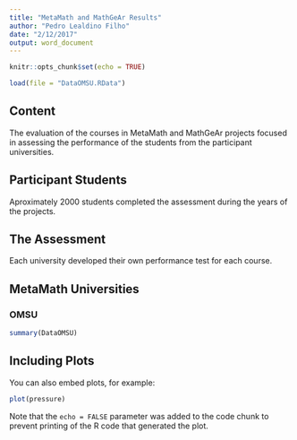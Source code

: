 ```yaml
---
title: "MetaMath and MathGeAr Results"
author: "Pedro Lealdino Filho"
date: "2/12/2017"
output: word_document
---
```


```r
knitr::opts_chunk$set(echo = TRUE)
```
```r
load(file = "DataOMSU.RData")
```

## Content

The evaluation of the courses in MetaMath and MathGeAr projects focused in assessing the performance of the students from the participant universities.

## Participant Students

Aproximately 2000 students completed the assessment during the years of the projects. 

## The Assessment

Each university developed their own performance test for each course. 

## MetaMath Universities

### OMSU

```r
summary(DataOMSU)
```

## Including Plots

You can also embed plots, for example:

```r
plot(pressure)
```

Note that the `echo = FALSE` parameter was added to the code chunk to prevent printing of the R code that generated the plot.
